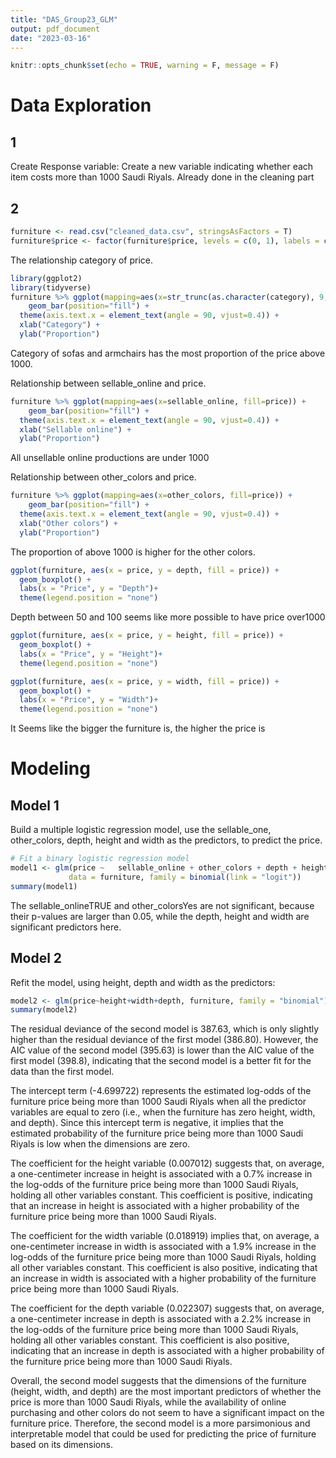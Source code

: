 ```yaml
---
title: "DAS_Group23_GLM"
output: pdf_document
date: "2023-03-16"
---
```


```r
knitr::opts_chunk$set(echo = TRUE, warning = F, message = F)
```


# Data Exploration
## 1
Create Response variable: Create a new variable indicating whether each item costs more than 1000 Saudi Riyals. Already done in the cleaning part

## 2
```r
furniture <- read.csv("cleaned_data.csv", stringsAsFactors = T)
furniture$price <- factor(furniture$price, levels = c(0, 1), labels = c("below", "above"))
```


The relationship category of price.
```r
library(ggplot2)
library(tidyverse)
furniture %>% ggplot(mapping=aes(x=str_trunc(as.character(category), 9, ell="..."), fill=price)) +
    geom_bar(position="fill") +
  theme(axis.text.x = element_text(angle = 90, vjust=0.4)) + 
  xlab("Category") + 
  ylab("Proportion")
```

Category of sofas and armchairs has the most proportion of the price above 1000.

Relationship between sellable_online and price.
```r
furniture %>% ggplot(mapping=aes(x=sellable_online, fill=price)) +
    geom_bar(position="fill") +
  theme(axis.text.x = element_text(angle = 90, vjust=0.4)) + 
  xlab("Sellable online") + 
  ylab("Proportion")
```

All unsellable online productions are under 1000

Relationship between other_colors and price.
```r
furniture %>% ggplot(mapping=aes(x=other_colors, fill=price)) +
    geom_bar(position="fill") +
  theme(axis.text.x = element_text(angle = 90, vjust=0.4)) + 
  xlab("Other colors") + 
  ylab("Proportion")
```

The proportion of above 1000 is higher for the other colors.

```r
ggplot(furniture, aes(x = price, y = depth, fill = price)) +
  geom_boxplot() +
  labs(x = "Price", y = "Depth")+ 
  theme(legend.position = "none")
```
Depth between 50 and 100 seems like more possible to have price over1000

```r
ggplot(furniture, aes(x = price, y = height, fill = price)) +
  geom_boxplot() +
  labs(x = "Price", y = "Height")+ 
  theme(legend.position = "none")
```

```r
ggplot(furniture, aes(x = price, y = width, fill = price)) +
  geom_boxplot() +
  labs(x = "Price", y = "Width")+ 
  theme(legend.position = "none")
```

It Seems like the bigger the furniture is, the higher the price is

# Modeling
## Model 1
Build a multiple logistic regression model, use the sellable_one, other_colors, depth, height and width as the predictors, to predict the price.

```r
# Fit a binary logistic regression model
model1 <- glm(price ~   sellable_online + other_colors + depth + height + width,
             data = furniture, family = binomial(link = "logit"))
summary(model1)
```

The sellable_onlineTRUE and other_colorsYes are not significant, because their p-values are larger than 0.05, while the depth, height and width are significant predictors here.

## Model 2
Refit the model, using height, depth and width as the predictors:

```r
model2 <- glm(price~height+width+depth, furniture, family = "binomial")
summary(model2)
```


The residual deviance of the second model is 387.63, which is only slightly higher than the residual deviance of the first model (386.80). However, the AIC value of the second model (395.63) is lower than the AIC value of the first model (398.8), indicating that the second model is a better fit for the data than the first model.

The intercept term (-4.699722) represents the estimated log-odds of the furniture price being more than 1000 Saudi Riyals when all the predictor variables are equal to zero (i.e., when the furniture has zero height, width, and depth). Since this intercept term is negative, it implies that the estimated probability of the furniture price being more than 1000 Saudi Riyals is low when the dimensions are zero.

The coefficient for the height variable (0.007012) suggests that, on average, a one-centimeter increase in height is associated with a 0.7% increase in the log-odds of the furniture price being more than 1000 Saudi Riyals, holding all other variables constant. This coefficient is positive, indicating that an increase in height is associated with a higher probability of the furniture price being more than 1000 Saudi Riyals.

The coefficient for the width variable (0.018919) implies that, on average, a one-centimeter increase in width is associated with a 1.9% increase in the log-odds of the furniture price being more than 1000 Saudi Riyals, holding all other variables constant. This coefficient is also positive, indicating that an increase in width is associated with a higher probability of the furniture price being more than 1000 Saudi Riyals.

The coefficient for the depth variable (0.022307) suggests that, on average, a one-centimeter increase in depth is associated with a 2.2% increase in the log-odds of the furniture price being more than 1000 Saudi Riyals, holding all other variables constant. This coefficient is also positive, indicating that an increase in depth is associated with a higher probability of the furniture price being more than 1000 Saudi Riyals.

Overall, the second model suggests that the dimensions of the furniture (height, width, and depth) are the most important predictors of whether the price is more than 1000 Saudi Riyals, while the availability of online purchasing and other colors do not seem to have a significant impact on the furniture price. Therefore, the second model is a more parsimonious and interpretable model that could be used for predicting the price of furniture based on its dimensions.
